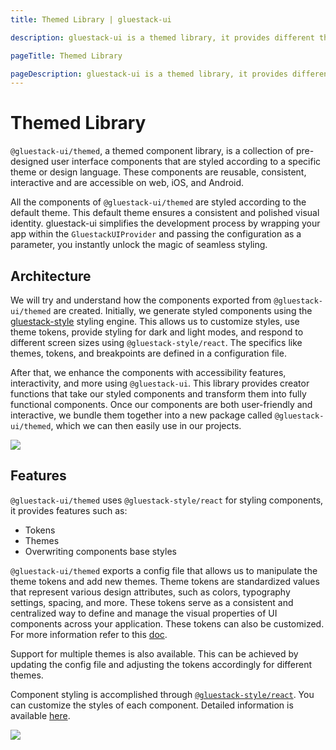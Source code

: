 ```yaml
---
title: Themed Library | gluestack-ui

description: gluestack-ui is a themed library, it provides different themes which can be used according to the user. In this guide we will learn how to create new themes and use them.

pageTitle: Themed Library

pageDescription: gluestack-ui is a themed library, it provides different themes which can be used according to the user. In this guide we will learn how to create new themes and use them.
---
```



<Meta title="Core Concepts/Themed Library" />

# Themed Library

`@gluestack-ui/themed`, a themed component library, is a collection of pre-designed user interface components that are styled according to a specific theme or design language. These components are reusable, consistent, interactive and are accessible on web, iOS, and Android.

All the components of `@gluestack-ui/themed` are styled according to the default theme. This default theme ensures a consistent and polished visual identity. gluestack-ui simplifies the development process by wrapping your app within the `GluestackUIProvider` and passing the configuration as a parameter, you instantly unlock the magic of seamless styling.

## Architecture

We will try and understand how the components exported from `@gluestack-ui/themed` are created. Initially, we generate styled components using the [gluestack-style](https://style.gluestack.io/) styling engine. This allows us to customize styles, use theme tokens, provide styling for dark and light modes, and respond to different screen sizes using `@gluestack-style/react`. The specifics like themes, tokens, and breakpoints are defined in a configuration file.

After that, we enhance the components with accessibility features, interactivity, and more using `@gluestack-ui`. This library provides creator functions that take our styled components and transform them into fully functional components. Once our components are both user-friendly and interactive, we bundle them together into a new package called `@gluestack-ui/themed`, which we can then easily use in our projects.

<img src="/images/themed.png" />

## Features

`@gluestack-ui/themed` uses `@gluestack-style/react` for styling components, it provides features such as:

- Tokens
- Themes
- Overwriting components base styles

`@gluestack-ui/themed` exports a config file that allows us to manipulate the theme tokens and add new themes. Theme tokens are standardized values that represent various design attributes, such as colors, typography settings, spacing, and more. These tokens serve as a consistent and centralized way to define and manage the visual properties of UI components across your application. These tokens can also be customized. For more information refer to this [doc](https://ui.gluestack.io/docs/theme/customizing-tokens).

Support for multiple themes is also available. This can be achieved by updating the config file and adjusting the tokens accordingly for different themes.

Component styling is accomplished through [`@gluestack-style/react`](https://style.gluestack.io/). You can customize the styles of each component. Detailed information is available [here](https://ui.gluestack.io/docs/theme/customizing-components).

<img src="/images/architecture.png" />
